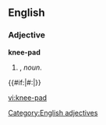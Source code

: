 ==English==

===Adjective===
'''knee-pad'''

# {{form of|Attributive form|[[knee pad]]|nodot=1}}, ''noun''.
{{#if:|#:''{{{2}}}''|}}

[[Category:English adjectives]]
{{rfc-subst}}

[[vi:knee-pad]]